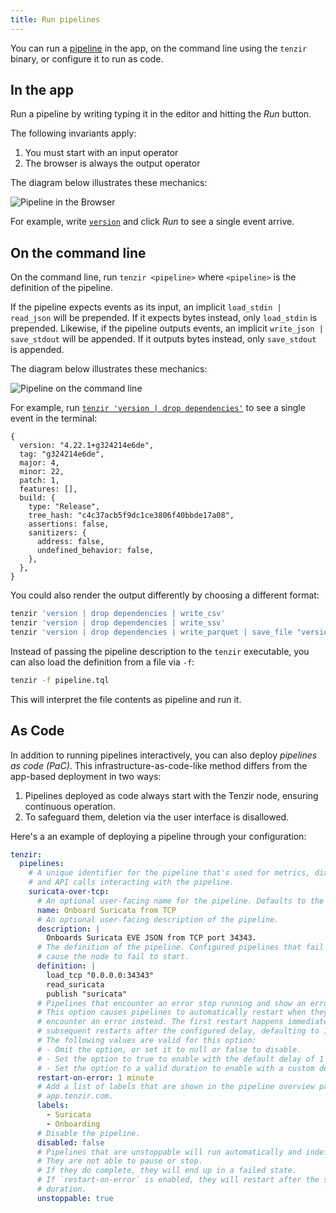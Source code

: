 ```yaml
---
title: Run pipelines
---
```


You can run a [pipeline](../../../explanations/architecture/pipeline) in the
app, on the command line using the `tenzir` binary, or configure it to run as
code.

## In the app

Run a pipeline by writing typing it in the editor and hitting the *Run* button.

The following invariants apply:

1. You must start with an input operator
2. The browser is always the output operator

The diagram below illustrates these mechanics:

![Pipeline in the Browser](run-pipelines/pipeline-browser.svg)

For example, write [`version`](../../tql2/operators/version.md) and click *Run*
to see a single event arrive.

## On the command line

On the command line, run `tenzir <pipeline>` where `<pipeline>` is the
definition of the pipeline.

If the pipeline expects events as its input, an implicit `load_stdin |
read_json` will be prepended. If it expects bytes instead, only `load_stdin` is
prepended. Likewise, if the pipeline outputs events, an implicit `write_json |
save_stdout` will be appended. If it outputs bytes instead, only `save_stdout`
is appended.

The diagram below illustrates these mechanics:

![Pipeline on the command line](run-pipelines/pipeline-cli.svg)

For example, run [`tenzir 'version | drop
dependencies'`](../../tql2/operators/version.md) to see a single event in the
terminal:

```tql
{
  version: "4.22.1+g324214e6de",
  tag: "g324214e6de",
  major: 4,
  minor: 22,
  patch: 1,
  features: [],
  build: {
    type: "Release",
    tree_hash: "c4c37acb5f9dc1ce3806f40bbde17a08",
    assertions: false,
    sanitizers: {
      address: false,
      undefined_behavior: false,
    },
  },
}
```

You could also render the output differently by choosing a different format:

```sh
tenzir 'version | drop dependencies | write_csv'
tenzir 'version | drop dependencies | write_ssv'
tenzir 'version | drop dependencies | write_parquet | save_file "version.parquet'
```

Instead of passing the pipeline description to the `tenzir` executable, you can
also load the definition from a file via `-f`:

```sh
tenzir -f pipeline.tql
```

This will interpret the file contents as pipeline and run it.

## As Code

In addition to running pipelines interactively, you can also deploy *pipelines as
code (PaC)*. This infrastructure-as-code-like method differs from the app-based
deployment in two ways:

1. Pipelines deployed as code always start with the Tenzir node, ensuring
   continuous operation.
2. To safeguard them, deletion via the user interface is disallowed.

Here's a an example of deploying a pipeline through your configuration:

```yaml title="<prefix>/etc/tenzir/tenzir.yaml"
tenzir:
  pipelines:
    # A unique identifier for the pipeline that's used for metrics, diagnostics,
    # and API calls interacting with the pipeline.
    suricata-over-tcp:
      # An optional user-facing name for the pipeline. Defaults to the id.
      name: Onboard Suricata from TCP
      # An optional user-facing description of the pipeline.
      description: |
        Onboards Suricata EVE JSON from TCP port 34343.
      # The definition of the pipeline. Configured pipelines that fail to start
      # cause the node to fail to start.
      definition: |
        load_tcp "0.0.0.0:34343"
        read_suricata
        publish "suricata"
      # Pipelines that encounter an error stop running and show an error state.
      # This option causes pipelines to automatically restart when they
      # encounter an error instead. The first restart happens immediately, and
      # subsequent restarts after the configured delay, defaulting to 1 minute.
      # The following values are valid for this option:
      # - Omit the option, or set it to null or false to disable.
      # - Set the option to true to enable with the default delay of 1 minute.
      # - Set the option to a valid duration to enable with a custom delay.
      restart-on-error: 1 minute
      # Add a list of labels that are shown in the pipeline overview page at
      # app.tenzir.com.
      labels:
        - Suricata
        - Onboarding
      # Disable the pipeline.
      disabled: false
      # Pipelines that are unstoppable will run automatically and indefinitely.
      # They are not able to pause or stop.
      # If they do complete, they will end up in a failed state.
      # If `restart-on-error` is enabled, they will restart after the specified
      # duration.
      unstoppable: true
```

